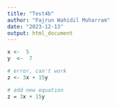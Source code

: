 ```yaml
---
title: "Test4b"
author: "Fajrun Wahidil Muharram"
date: "2023-12-13"
output: html_document
---
```


```r
x <-  5
y  <-  7

# error, can't work
z <- 3x + 15y

# add new equation
z = 3x + 15y

```

